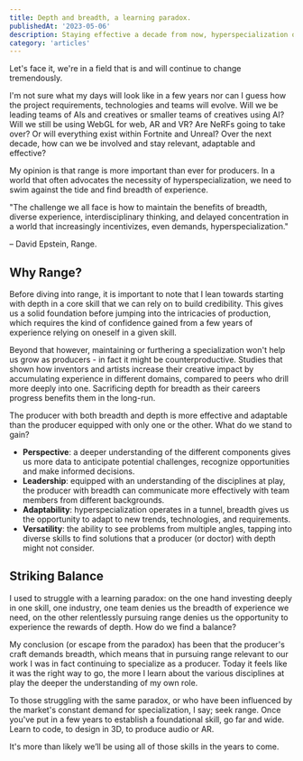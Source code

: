 ```yaml
---
title: Depth and breadth, a learning paradox.
publishedAt: '2023-05-06'
description: Staying effective a decade from now, hyperspecialization or range.
category: 'articles'
---
```


Let's face it, we're in a field that is and will continue to change tremendously.

I'm not sure what my days will look like in a few years nor can I guess how the project requirements, technologies and teams will evolve. Will we be leading teams of AIs and creatives or smaller teams of creatives using AI? Will we still be using WebGL for web, AR and VR? Are NeRFs going to take over? Or will everything exist within Fortnite and Unreal? Over the next decade, how can we be involved and stay relevant, adaptable and effective?

My opinion is that range is more important than ever for producers. In a world that often advocates the necessity of hyperspecialization, we need to swim against the tide and find breadth of experience.

"The challenge we all face is how to maintain the benefits of breadth, diverse experience, interdisciplinary thinking, and delayed concentration in a world that increasingly incentivizes, even demands, hyperspecialization."

– David Epstein, Range.

## Why Range?

Before diving into range, it is important to note that I lean towards starting with depth in a core skill that we can rely on to build credibility. This gives us a solid foundation before jumping into the intricacies of production, which requires the kind of confidence gained from a few years of experience relying on oneself in a given skill.

Beyond that however, maintaining or furthering a specialization won't help us grow as producers - in fact it might be counterproductive. Studies that shown how inventors and artists increase their creative impact by accumulating experience in different domains, compared to peers who drill more deeply into one. Sacrificing depth for breadth as their careers progress benefits them in the long-run.

The producer with both breadth and depth is more effective and adaptable than the producer equipped with only one or the other. What do we stand to gain?

- **Perspective**: a deeper understanding of the different components gives us more data to anticipate potential challenges, recognize opportunities and make informed decisions.
- **Leadership**: equipped with an understanding of the disciplines at play, the producer with breadth can communicate more effectively with team members from different backgrounds.
- **Adaptability**: hyperspecialization operates in a tunnel, breadth gives us the opportunity to adapt to new trends, technologies, and requirements.
- **Versatility**: the ability to see problems from multiple angles, tapping into diverse skills to find solutions that a producer (or doctor) with depth might not consider.

## Striking Balance

I used to struggle with a learning paradox: on the one hand investing deeply in one skill, one industry, one team denies us the breadth of experience we need, on the other relentlessly pursuing range denies us the opportunity to experience the rewards of depth. How do we find a balance?

My conclusion (or escape from the paradox) has been that the producer's craft demands breadth, which means that in pursuing range relevant to our work I was in fact continuing to specialize as a producer. Today it feels like it was the right way to go, the more I learn about the various disciplines at play the deeper the understanding of my own role.

To those struggling with the same paradox, or who have been influenced by the market's constant demand for specialization, I say; seek range. Once you've put in a few years to establish a foundational skill, go far and wide. Learn to code, to design in 3D, to produce audio or AR.

It's more than likely we’ll be using all of those skills in the years to come.
